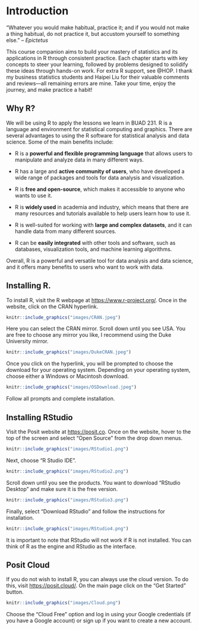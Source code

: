 # Introduction {.unnumbered}

“Whatever you would make habitual, practice it; and if you would not make a thing habitual, do not practice it, but accustom yourself to something else.” – *Epictetus*

This course companion aims to build your mastery of statistics and its applications in R through consistent practice. Each chapter starts with key concepts to steer your learning, followed by problems designed to solidify these ideas through hands-on work. For extra R support, see @HOP. I thank my business statistics students and Haipei Liu for their valuable comments and reviews—all remaining errors are mine. Take your time, enjoy the journey, and make practice a habit!

## Why R?

We will be using R to apply the lessons we learn in BUAD 231. R is a language and environment for statistical computing and graphics. There are several advantages to using the R software for statistical analysis and data science. Some of the main benefits include:

-   R is a **powerful and flexible programming language** that allows users to manipulate and analyze data in many different ways.

-   R has a large and **active community of users**, who have developed a wide range of packages and tools for data analysis and visualization.

-   R is **free and open-source**, which makes it accessible to anyone who wants to use it.

-   R is **widely used** in academia and industry, which means that there are many resources and tutorials available to help users learn how to use it.

-   R is well-suited for working with **large and complex datasets**, and it can handle data from many different sources.

-   R can be **easily integrated** with other tools and software, such as databases, visualization tools, and machine learning algorithms.

Overall, R is a powerful and versatile tool for data analysis and data science, and it offers many benefits to users who want to work with data.

## Installing R.

To install R, visit the R webpage at <https://www.r-project.org/>. Once in the website, click on the CRAN hyperlink.

```r
knitr::include_graphics("images/CRAN.jpeg")
```

Here you can select the CRAN mirror. Scroll down until you see USA. You are free to choose any mirror you like, I recommend using the Duke University mirror.

```r
knitr::include_graphics("images/DukeCRAN.jpeg")
```

Once you click on the hyperlink, you will be prompted to choose the download for your operating system. Depending on your operating system, choose either a Windows or Macintosh download.

```r
knitr::include_graphics("images/OSDownload.jpeg")
```

Follow all prompts and complete installation.

## Installing RStudio

Visit the Posit website at <https://posit.co>. Once on the website, hover to the top of the screen and select "Open Source" from the drop down menus.

```r
knitr::include_graphics("images/RStudio1.png")
```

Next, choose "R Studio IDE".

```r
knitr::include_graphics("images/RStudio2.png")
```

Scroll down until you see the products. You want to download "RStudio Desktop" and make sure it is the free version.

```r
knitr::include_graphics("images/RStudio3.png")
```

Finally, select "Download RStudio" and follow the instructions for installation.

```r
knitr::include_graphics("images/RStudio4.png")
```

It is important to note that RStudio will not work if R is not installed. You can think of R as the engine and RStudio as the interface.

## Posit Cloud

If you do not wish to install R, you can always use the cloud version. To do this, visit <https://posit.cloud/>. On the main page click on the "Get Started" button.

```r
knitr::include_graphics("images/Cloud.png")
```

Choose the "Cloud Free" option and log in using your Google credentials (if you have a Google account) or sign up if you want to create a new account.
